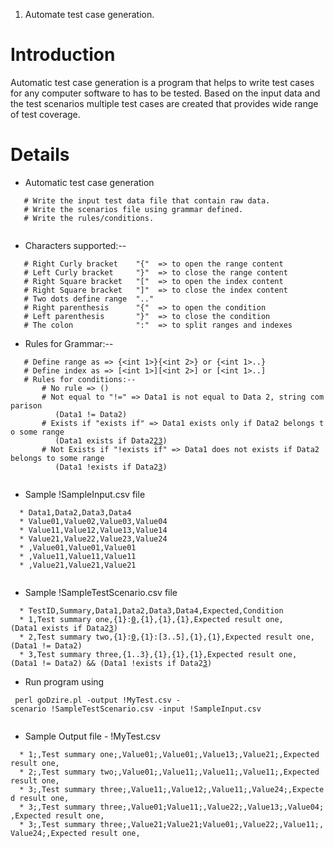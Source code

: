 #Automate test case generation.

= Introduction =

Automatic test case generation is a program that helps to write test cases for any computer software to has to be tested.
Based on the input data and the test scenarios multiple test cases are created that provides wide range of test coverage.

= Details =

* Automatic test case generation
	# Write the input test data file that contain raw data.
	# Write the scenarios file using grammar defined.
	# Write the rules/conditions.
	
* Characters supported:--
	# Right Curly bracket    "{"  => to open the range content
	# Left Curly bracket     "}"  => to close the range content   
	# Right Square bracket   "["  => to open the index content
	# Right Square bracket   "]"  => to close the index content
	# Two dots define range  ".."
	# Right parenthesis      "{"  => to open the condition
	# Left parenthesis       "}"  => to close the condition
	# The colon              ":"  => to split ranges and indexes

* Rules for Grammar:--
	# Define range as => {<int 1>}{<int 2>} or {<int 1>..<int n>}
	# Define index as => [<int 1>][<int 2>] or [<int 1>..<int n>]
	# Rules for conditions:--
		# No rule => ()
		# Not equal to "!=" => Data1 is not equal to Data 2, string comparison
		   (Data1 != Data2)
		# Exists if "exists if" => Data1 exists only if Data2 belongs to some range
		   (Data1 exists if Data2[[2]][[3]])
		# Not Exists if "!exists if" => Data1 does not exists if Data2 belongs to some range
		   (Data1 !exists if Data2[[3]])
	   
* Sample !SampleInput.csv file
   * Data1,Data2,Data3,Data4
   * Value01,Value02,Value03,Value04
   * Value11,Value12,Value13,Value14
   * Value21,Value22,Value23,Value24
   * ,Value01,Value01,Value01
   * ,Value11,Value11,Value11
   * ,Value21,Value21,Value21
	
* Sample !SampleTestScenario.csv file
   * TestID,Summary,Data1,Data2,Data3,Data4,Expected,Condition
   * 1,Test summary one,{1}:[[0]],{1},{1},{1},Expected result one,(Data1 exists if Data2[[3]])
   * 2,Test summary two,{1}:[[0]],{1}:[3..5],{1},{1},Expected result one,(Data1 != Data2)
   * 3,Test summary three,{1..3},{1},{1},{1},Expected result one,(Data1 != Data2) && (Data1 !exists if Data2[[3]])

* Run program using
  perl goDzire.pl -output !MyTest.csv -scenario !SampleTestScenario.csv -input !SampleInput.csv
  
* Sample Output file - !MyTest.csv
   * 1;,Test summary one;,Value01;,Value01;,Value13;,Value21;,Expected result one,
   * 2;,Test summary two;,Value01;,Value11;,Value11;,Value11;,Expected result one,
   * 3;,Test summary three;,Value11;,Value12;,Value11;,Value24;,Expected result one,
   * 3;,Test summary three;,Value01;Value11;,Value22;,Value13;,Value04;,Expected result one,
   * 3;,Test summary three;,Value21;Value21;Value01;,Value22;,Value11;,Value24;,Expected result one,
